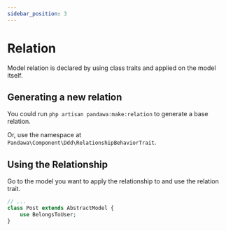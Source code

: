 ```yaml
---
sidebar_position: 3
---
```



# Relation

Model relation is declared by using class traits and applied on the model itself.

## Generating a new relation

You could run `php artisan pandawa:make:relation` to generate a base relation.

<ReadMore url="/docs/getting-started/cli" label="CLI" />

Or, use the namespace at `Pandawa\Component\Ddd\RelationshipBehaviorTrait`.

<Template>

```php
<?php

declare(strict_types=1);

// highlight-next-line
namespace <Namespace>\<Folder>\Relation;

use Pandawa\Component\Ddd\Relationship\BelongsTo;
use Pandawa\Component\Ddd\RelationshipBehaviorTrait;

// highlight-next-line
trait BelongsTo<Who> {
    use RelationshipBehaviorTrait;

    //->
}
```

</Template>

## Using the Relationship

Go to the model you want to apply the relationship to and use the relation trait.

<Example>

```php
// ...
class Post extends AbstractModel {
    use BelongsToUser;
}
```

</Example>